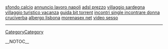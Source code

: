 <a href= http://sfondo-calcio.b222.info >sfondo calcio</a>   <a href= http://annuncio-lavoro-napoli.glodgreen.info >annuncio lavoro napoli</a>   <a href= http://adsl-prezzo.b222.info >adsl prezzo</a>   <a href= http://villaggio-sardegna-villaggio-turistico-vacanza.2bbb.info >villaggio sardegna villaggio turistico vacanza</a>   <a href= http://guida-bit-torrent.c333.info >guida bit torrent</a>   <a href= http://incontri-single-incontrare-donna.glodgreen.info >incontri single incontrare donna</a>   <a href= http://cruciverba.glodgreen.info >cruciverba</a>   <a href= http://albergo-lisbona.2bbb.info >albergo lisbona</a>   <a href= http://morenasex-net.glodgreen.info >morenasex net</a>   <a href= http://video-sesso.greenglod.info >video sesso</a>
----
[[CategoryCategory]]

__NOTOC__